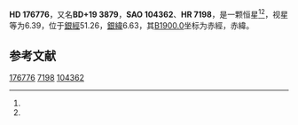 {{Starbox begin
| name = HD 176776
}}
{{Starbox observe
| epoch = [[J2000.0|J2000.0]]
| constell = {{星座名待查}}<ref name=SIMBAD>{{cite web
 | url=http://simbad.u-strasbg.fr/simbad/sim-id?Ident=HR+7198
 | title =Pulsating variable Star
 | publisher=Centre de Données astronomiques de Strasbourg
 | work=SIMBAD
 | accessdate=2012-07-13}}</ref><ref name=DATA>{{cite web
 | url=http://vizier.u-strasbg.fr/viz-bin/VizieR-5?-out.add=.&-source=5050&-corr=PK=HR&-out.max=9999&HR=7198
 | title=VizieR Detailed Page
 | accessdate=2012-07-13
 | archive-date=2016-03-05
 | archive-url=https://web.archive.org/web/20160305010023/http://vizier.u-strasbg.fr/viz-bin/VizieR-5?-out.add=.&-source=5050&-corr=PK=HR&-out.max=9999&HR=7198
 | dead-url=no
 }}</ref>
| 星官 = 
| ra = {{RA|19|1|5.5}}<ref name=SIMBAD /><ref name=DATA />
| dec = {{DEC|+19|18|35}}<ref name=SIMBAD /><ref name=DATA />
| appmag_v = 6.39<ref name=SIMBAD /><ref name=DATA />
}}
{{Starbox character
| class = K1III<ref name=SIMBAD /><ref name=DATA />
| b-v = <ref name=SIMBAD /><ref name=DATA />
| u-b = <ref name=SIMBAD /><ref name=DATA />
| r-i = <ref name=SIMBAD /><ref name=DATA />
| variable = 
}}
{{Starbox astrometry
| radial_v = 
| prop_mo_ra = -29
| parallax = 
| p_error = 
}}
{{Starbox catalog
| names =BD+19 3879，[[SAO星表|SAO]] 104362，[[HD星表|HD]] 176776，[[HR星表|HR]] 7198}}
{{Starbox reference |Simbad=HR+7198}}
{{Starbox end}}

'''HD 176776'''，又名'''BD+19 3879'''，'''SAO 104362'''、'''HR 7198'''，是一颗恒星<ref name=SIMBAD /><ref name=DATA />，视星等为6.39，位于[[銀道座標系|銀經]]51.26，[[銀道座標系|銀緯]]6.63，其[[B1900.0|B1900.0]]坐标为赤經{{RA|18|56|43.1}}，赤緯{{DEC|+19|6.63|5}}。

== 参考文献 ==
{{reflist}}

{{star-stub}}

[[Category:HD和HDE天體|176776]]
[[Category:HR天體|7198]]
[[Category:SAO天體|104362]]